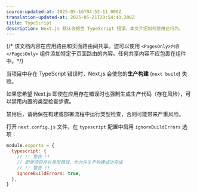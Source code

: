 ```yaml
---
source-updated-at: 2025-05-16T04:52:11.000Z
translation-updated-at: 2025-05-21T20:54:40.206Z
title: TypeScript
description: Next.js 默认会报告 TypeScript 错误。本文介绍如何禁用此行为。
---
```


{/* 该文档内容在应用路由和页面路由间共享。您可以使用 `<PagesOnly>内容</PagesOnly>` 组件添加特定于页面路由的内容。任何共享内容不应包裹在组件中。*/}

当项目中存在 TypeScript 错误时，Next.js 会使您的**生产构建** (`next build`) 失败。

如果您希望 Next.js 即使在应用存在错误时也强制生成生产代码（存在风险），可以禁用内置的类型检查步骤。

禁用后，请确保在构建或部署流程中运行类型检查，否则可能带来严重风险。

打开 `next.config.js` 文件，在 `typescript` 配置中启用 `ignoreBuildErrors` 选项：

```js filename="next.config.js"
module.exports = {
  typescript: {
    // !! 警告 !!
    // 即使项目存在类型错误，也允许生产构建成功完成
    // !! 警告 !!
    ignoreBuildErrors: true,
  },
}
```